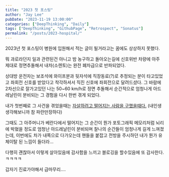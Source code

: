 ```yaml
---
title: "2023 첫 포스팅"
author: "Jay Lee"
pubDate: "2023-11-19 13:00:00"
categories: ["DeepThinking", "Daily"]
tags: ["DeepThinking", "GithubPage", "Retrospect", "Sonatus"]
permalink: "/posts/2023-hospital/"
---
```



2023년 첫 포스팅이 병원에 입원해서 적는 글이 될거라고는 꿈에도 상상하지 못했다.

뭐 과로라던지 일과 관련된건 아니고 밤 농구하고 돌아오는길에 신호위반 차량에 아주 제대로 정면추돌해서 내차(소렌토)는 완전 폐차급으로 반파되었다.

상대방 운전자는 보조석에 와이프분과 뒷자석에 직장동료(?)로 추정되는 분이 타고있었고 좌회전 신호를 받았다고 착각하셔서 직진 신호에 좌회전으로 달려드셨다. 그 바람에 2차선으로 잘가고있던 나는 50~60 km/h로 정면 추돌해서 순간적으로 엄청나게 아드레날린이 분비되는 그 경험을 다시 한번 겪게 되었다.

내가 첫번째로 그 사건을 겪었을때는 [자살하려고 떨어지는 사람을 구했을때다.](https://news.nate.com/view/20091213n06658?fbclid=IwAR3wZ-IMRg0_tf87h_aEP5yVmKr-hDrBQJWq2eMFh8Jkh3mgcMUnoraOBEw) (내인생 생각해보니까 참 파란만장하다) 

그때도 그 아주머니가 베란다에서 떨어지는 그 순간이 뭔가 포토그래픽 메모리처럼 뇌리에 박혔을 정도로 엄청난 아드레날린이 분비되며 찰나의 순간들이 엄청나게 길게 느껴졌는데, 이번에도 차가 내쪽으로 다가오는데 핸들을 붙잡고 전방을 주시하던 내가 뭔가 유체이탈 된 느낌이 들더라...

다행히 괜찮아서 이렇게 살아있음에 감사함을 느끼고 블로깅을 할수있음에 또 감사한다. 
ㅋㅋㅋㅋ

갑자기 진료가야해서 급마무리....